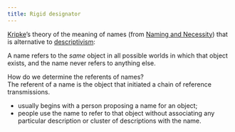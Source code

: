 ```yaml
---
title: Rigid designator
---
```


[Kripke](/docs/phil/people/kripke)'s theory of the meaning of names 
(from [Naming and Necessity](/docs/phil/people/kripke/works/naming_and_necessity)) 
that is alternative to 
[descriptivism](/docs/phil/definitions/descriptivism.qmd):

A name refers to the *same* object in all possible 
worlds in which that object exists, and the name never refers to anything else. 

How do we determine the referents of names?  
The referent of a name is the object that initiated a chain of 
reference transmissions. 

- usually begins with a person proposing a name for an object; 
- people use the name to refer to that object without associating 
  any particular description or cluster of descriptions with the name. 
